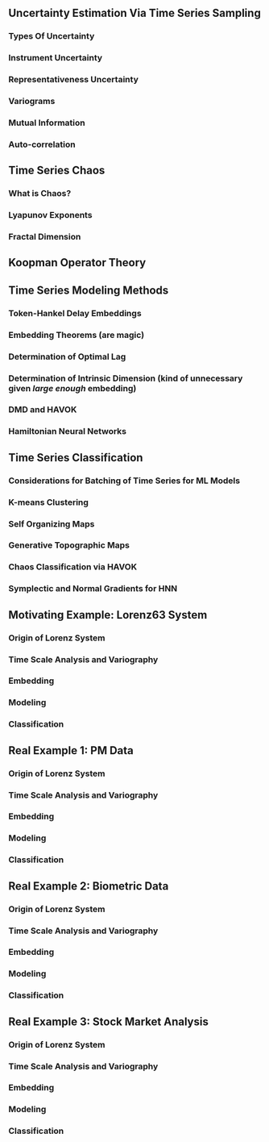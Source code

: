 ## Uncertainty Estimation Via Time Series Sampling 

### Types Of Uncertainty 
### Instrument Uncertainty
### Representativeness Uncertainty
### Variograms
### Mutual Information
### Auto-correlation

## Time Series Chaos
### What is Chaos? 
### Lyapunov Exponents
### Fractal Dimension


## Koopman Operator Theory

## Time Series Modeling Methods
### Token-Hankel Delay Embeddings
### Embedding Theorems (are magic)
### Determination of Optimal Lag
### Determination of Intrinsic Dimension (kind of unnecessary given *large enough* embedding)
### DMD and HAVOK
### Hamiltonian Neural Networks


## Time Series Classification
### Considerations for Batching of Time Series for ML Models
### K-means Clustering 
### Self Organizing Maps
### Generative Topographic Maps
### Chaos Classification via HAVOK 
### Symplectic and Normal Gradients for HNN


## Motivating Example: Lorenz63 System
### Origin of Lorenz System
### Time Scale Analysis and Variography
### Embedding
### Modeling
### Classification


## Real Example 1: PM Data
### Origin of Lorenz System
### Time Scale Analysis and Variography
### Embedding
### Modeling
### Classification

## Real Example 2: Biometric Data
### Origin of Lorenz System
### Time Scale Analysis and Variography
### Embedding
### Modeling
### Classification


## Real Example 3: Stock Market Analysis
### Origin of Lorenz System
### Time Scale Analysis and Variography
### Embedding
### Modeling
### Classification
